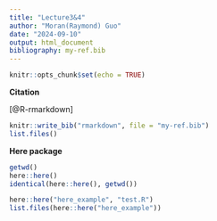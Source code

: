 ```yaml
---
title: "Lecture3&4"
author: "Moran(Raymond) Guo"
date: "2024-09-10"
output: html_document
bibliography: my-ref.bib
---
```


```r
knitr::opts_chunk$set(echo = TRUE)
```

**Citation**

[@R-rmarkdown]

```r
knitr::write_bib("rmarkdown", file = "my-ref.bib")
list.files()
```

**Here package**

```r
getwd()
here::here()
identical(here::here(), getwd())

here::here("here_example", "test.R")
list.files(here::here("here_example"))
```
